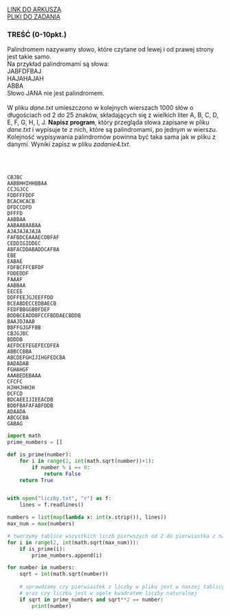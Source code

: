
<div className="box_link"><a className="link  link_materials" target="_blank" href="https://cke.gov.pl/images/_EGZAMIN_MATURALNY_OD_2015/Arkusze_egzaminacyjne/2010/Informatyka/pp_ii.pdf">LINK DO ARKUSZA</a>
<br/>
<a className="link  link_materials" href="https://cke.gov.pl/images/_EGZAMIN_MATURALNY_OD_2015/Arkusze_egzaminacyjne/2010/Informatyka/Dane_PP.rar"> PLIKI DO ZADANIA</a>

<br/>
</div>

### TREŚĆ (0-10pkt.)
Palindromem nazywamy słowo, które czytane od lewej i od prawej strony jest takie samo.<br/>
Na przykład palindromami są słowa:<br/>
JABFDFBAJ<br/>
HAJAHAJAH<br/>
ABBA<br/>
Słowo JANA nie jest palindromem.<br/><br/>
W pliku <i>dane.txt</i> umieszczono w kolejnych wierszach 1000 słów o długościach od 2 do
25 znaków, składających się z wielkich liter A, B, C, D, E, F, G, H, I, J. <b>Napisz program</b>,
który przegląda słowa zapisane w pliku <i>dane.txt</i> i wypisuje te z nich, które są
palindromami, po jednym w wierszu. Kolejność wypisywania palindromów powinna być
taka sama jak w pliku z danymi. Wyniki zapisz w pliku <i>zadanie4.txt</i>. 

<br/><br/>

<Dropdown title="ODPOWIEDŹ">

```text
CBJBC
AABBHHIHHBBAA
CCJGJCC
FDDFFFDDF
BCACHCACB
DFDCCDFD
DFFFD
AABBAA
AABAABAABAA
AJAJAJAJAJA
FAFBDCEAAAECDBFAF
CEDDIGIDDEC
ABFACDDABADDCAFBA
EBE
EABAE
FDFBCFFCBFDF
FDDEDDF
FAAAF
AABBAA
EECEE
DDFFEEJGJEEFFDD
BCEABDECCEDBAECB
FEDFBBGGBBFDEF
BDDBCEADDBFCCFBDDAECBDDB
BAAJDJAAB
BBFFGJGFFBB
CBJGJBC
BDDDB
AEFDCEFEGEFECDFEA
ABBCCBBA
ABCDEFGHIJIHGFEDCBA
BADADAB
FGHAHGF
AAABEDEBAAA
CFCFC
HJHHJHHJH
DCFCD
BDCAEEIJIEEACDB
BDDFBAFAFABFDDB
ADAADA
ABCGCBA
GABAG

```
</Dropdown>

<Dropdown title="ROZWIĄZANIE PRZYKŁADOWE - PYTHON">

```python
import math
prime_numbers = []

def is_prime(number):
    for i in range(2, int(math.sqrt(number))+1):
        if number % i == 0:
            return False
    return True


with open("liczby.txt", "r") as f:
    lines = f.readlines()

numbers = list(map(lambda x: int(x.strip()), lines))
max_num = max(numbers)

# tworzymy tablice wszystkich liczb pierwszych od 2 do pierwiastka z najwiekszej liczby w pliku
for i in range(2, int(math.sqrt(max_num))):
    if is_prime(i):
        prime_numbers.append(i)

for number in numbers:
    sqrt = int(math.sqrt(number))
    
    # sprawdzamy czy pierwiastek z liczby w pliku jest w naszej tablicy liczb pierwszych
    # oraz czy liczba jest w ogole kwadratem liczby naturalnej
    if sqrt in prime_numbers and sqrt**2 == number:
        print(number)
```
</Dropdown>



